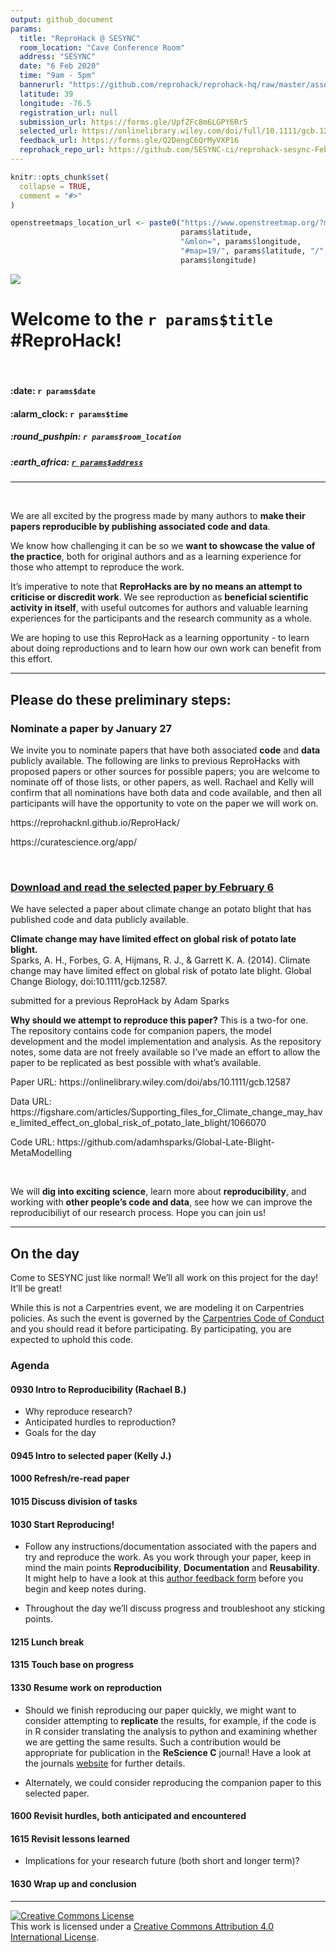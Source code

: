 ```yaml
---
output: github_document
params: 
  title: "ReproHack @ SESYNC"
  room_location: "Cave Conference Room"
  address: "SESYNC"
  date: "6 Feb 2020"
  time: "9am - 5pm"
  bannerurl: "https://github.com/reprohack/reprohack-hq/raw/master/assets/reprohack-banner.png"
  latitude: 39
  longitude: -76.5
  registration_url: null
  submission_url: https://forms.gle/UpfZFc8m6LGPY6Rr5
  selected_url: https://onlinelibrary.wiley.com/doi/full/10.1111/gcb.12587
  feedback_url: https://forms.gle/Q2DengC6QrMyVXP16
  reprohack_repo_url: https://github.com/SESYNC-ci/reprohack-sesync-Feb-6-2020
---
```


<!-- README.md is generated from README.Rmd. Please edit that file -->

```r
knitr::opts_chunk$set(
  collapse = TRUE,
  comment = "#>"
)
```

```r
openstreetmaps_location_url <- paste0("https://www.openstreetmap.org/?mlat=",
                                      params$latitude,
                                      "&mlon=", params$longitude,
                                      "#map=19/", params$latitude, "/",
                                      params$longitude)
```


![](`r params$bannerurl`)

# Welcome to the **`r params$title` #ReproHack**!

<br>

#### :date: **`r params$date`**
#### :alarm_clock: **`r params$time`**

##### :round_pushpin: **`r params$room_location`**
##### :earth_africa: [**`r params$address`**](`r openstreetmaps_location_url`)
  

***


<br>

We are all excited by the progress made by many authors to **make their papers reproducible by publishing associated code and data**. 

We know how challenging it can be so we **want to showcase the value of the practice**, both for original authors and as a learning experience for those who attempt to reproduce the work.

It's imperative to note that  **ReproHacks are by no means an attempt to criticise or discredit work**. We see reproduction as **beneficial scientific activity in itself**, with useful outcomes for authors and valuable learning experiences for the participants and the research community as a whole.

We are hoping to use this ReproHack as a learning opportunity - to learn about doing reproductions and to learn how our own work can benefit from this effort.


***

## **Please do these preliminary steps:**

### **Nominate a paper by January 27**

We invite you to nominate papers that have both associated **code** and **data** publicly available. The following are links to previous ReproHacks with proposed papers or other sources for possible papers; you are welcome to nominate off of those lists, or other papers, as well. Rachael and Kelly will confirm that all nominations have both data and code available, and then all participants will have the opportunity to vote on the paper we will work on.

https://reprohacknl.github.io/ReproHack/

https://curatescience.org/app/

<br>

### **[Download and read the selected paper by February 6](`r params$selected_url`)**

We have selected a paper about climate change an potato blight that has published code and data publicly available.

**Climate change may have limited effect on global risk of potato late blight.**  
Sparks, A. H., Forbes, G. A, Hijmans, R. J., & Garrett K. A. (2014). Climate change may have limited effect on global risk of potato late blight. Global Change Biology, doi:10.1111/gcb.12587.

submitted for a previous ReproHack by Adam Sparks

**Why should we attempt to reproduce this paper?**
This is a two-for one. The repository contains code for companion papers, the model development and the model implementation and analysis. As the repository notes, some data are not freely available so I’ve made an effort to allow the paper to be replicated as best possible with what’s available.

Paper URL: https://onlinelibrary.wiley.com/doi/abs/10.1111/gcb.12587

Data URL: https://figshare.com/articles/Supporting_files_for_Climate_change_may_have_limited_effect_on_global_risk_of_potato_late_blight/1066070

Code URL: https://github.com/adamhsparks/Global-Late-Blight-MetaModelling

<br>


We will **dig into exciting science**, learn more about **reproducibility**, and working with **other people's code and data**, see how we can improve the reproducibiliyt of our research process.  Hope you can join us!

***

## **On the day**

Come to SESYNC just like normal! We'll all work on this project for the day! It'll be great!

While this is not a Carpentries event, we are modeling it on Carpentries policies. As such the event is governed by the [Carpentries Code of Conduct](https://docs.carpentries.org/topic_folders/policies/code-of-conduct.html) and you should read it before participating. By participating, you are expected to uphold this code.



### **Agenda**

#### 0930 **Intro to Reproducibility** (Rachael B.)

 - Why reproduce research?
 - Anticipated hurdles to reproduction?
 - Goals for the day
 
#### 0945 **Intro to selected paper** (Kelly J.)

#### 1000 **Refresh/re-read paper**

#### 1015 **Discuss division of tasks**

#### 1030 **Start Reproducing!**
 
  - Follow any instructions/documentation associated with the papers and try and reproduce the work. As you work through
    your paper, keep in mind the main points **Reproducibility**, **Documentation** and **Reusability**.  It might help
    to have a look at this [author feedback form](`r params$feedback_url`) before you begin and keep notes during.  
  
  - Throughout the day we'll discuss progress and troubleshoot any sticking points. 

#### 1215 **Lunch break**

#### 1315 **Touch base on progress**

#### 1330 **Resume work on reproduction**

  - Should we finish reproducing our paper quickly, we might want to consider attempting to **replicate** the results, for example,
    if the code is in R consider translating the analysis to python and examining whether we are getting the same results. Such
    a contribution would be appropriate for publication in the **ReScience C** journal! Have a look at the journals
    [website](http://rescience.github.io/write/) for further details. 
    
  - Alternately, we could consider reproducing the companion paper to this selected paper.  

#### 1600 **Revisit hurdles, both anticipated and encountered**

#### 1615 **Revisit lessons learned**

  - Implications for your research future (both short and longer term)?
  
#### 1630 **Wrap up and conclusion**

***

<a rel="license" href="http://creativecommons.org/licenses/by/4.0/"><img alt="Creative Commons License" style="border-width:0" src="https://i.creativecommons.org/l/by/4.0/88x31.png" /></a><br />This work is licensed under a <a rel="license" href="http://creativecommons.org/licenses/by/4.0/">Creative Commons Attribution 4.0 International License</a>.
